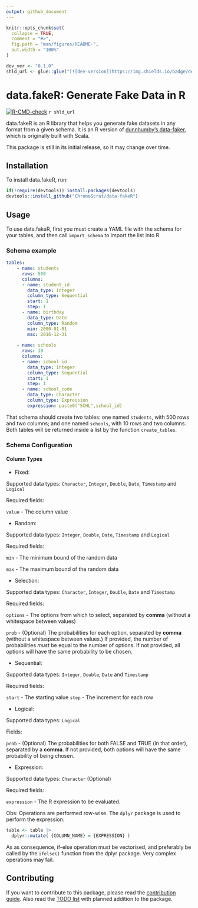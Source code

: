 ```yaml
---
output: github_document
---
```


<!-- README.md is generated from README.Rmd. Please edit that file -->

```r
knitr::opts_chunk$set(
  collapse = TRUE,
  comment = "#>",
  fig.path = "man/figures/README-",
  out.width = "100%"
)

dev_ver <- "0.1.0"
shld_url <- glue::glue("[![dev-version](https://img.shields.io/badge/dev--version-{dev_ver}-blue)](https://github.com/ChronoScrat/data-fakeR/releases/tag/{dev_ver})")

```

# data.fakeR: Generate Fake Data in R

<!-- badges: start -->

[![R-CMD-check](https://github.com/ChronoScrat/data-fakeR/workflows/R-CMD-check/badge.svg)](https://github.com/ChronoScrat/data-fakeR/actions) 
`r shld_url`

<!-- badges: end -->

data.fakeR is an R library that helps you generate fake datasets in any format from a given schema. It is an R version of [dunnhumby's data-faker](https://github.com/dunnhumby/data-fake), which is originally built with Scala.

This package is still in its initial release, so it may change over time.

## Installation

To install data.fakeR, run:

```r

if(!require(devtools)) install.packages(devtools)
devtools::install_github("ChronoScrat/data-fakeR")

```

## Usage

To use data.fakeR, first you must create a YAML file with the schema for your tables, and then call `import_schema` to import the list into R.

### Schema example

``` yaml
tables:
    - name: students
      rows: 500
      columns:
      - name: student_id
        data_type: Integer
        column_type: Sequential
        start: 1
        step: 1
      - name: birthday
        data_type: Date
        column_type: Random
        min: 2000-01-01
        max: 2016-12-31
    
    - name: schools
      rows: 10
      columns:
      - name: school_id
        data_type: Integer
        column_type: Sequential
        start: 1
        step: 1
      - name: school_code
        data_type: Character
        column_type: Expression
        expression: paste0("SCHL",school_id)
```

That schema should create two tables: one named `students`, with 500 rows and two columns; and one named `schools`, with 10 rows and two columns. Both tables will be returned inside a list by the function `create_tables`.

### Schema Configuration

#### Column Types

-   Fixed:

Supported data types: `Character`, `Integer`, `Double`, `Date`, `Timestamp` and `Logical`

Required fields:

`value` - The column value

-   Random:

Supported data types: `Integer`, `Double`, `Date`, `Timestamp` and `Logical`

Required fields:

`min` - The minimum bound of the random data

`max` - The maximum bound of the random data

-   Selection:

Supported data types: `Character`, `Integer`, `Double`, `Date` and `Timestamp`

Required fields:

`options` - The options from which to select, separated by **comma** (without a whitespace between values)

`prob` - (Optional) The probabilities for each option, separated by **comma** (without a whitespace between values.) If provided, the number of probabilities *must* be equal to the number of options. If not provided, all options will have the same probability to be chosen.

-   Sequential:

Supported data types: `Integer`, `Double`, `Date` and `Timestamp`

Required fields:

`start` - The starting value `step` - The increment for each row

-   Logical:

Supported data types: `Logical`

Fields:

`prob` - (Optional) The probabilities for both FALSE and TRUE (in that order), separated by a **comma**. If not provided, both options will have the same probability of being chosen.

-   Expression:

Supported data types: `Character` (Optional)

Required fields:

`expression` - The R expression to be evaluated.

Obs: Operations are performed row-wise. The `dplyr` package is used to perform the expression:

```r

table <- table |>
  dplyr::mutate( {COLUMN_NAME} = {EXPRESSION} )

```

As as consequence, if-else operation must be vectorised, and preferably be called by the `ifelse()` function from the dplyr package. Very complex operations may fail.

## Contributing

If you want to contribute to this package, please read the [contribution guide](https://github.com/ChronoScrat/data-fakeR/blob/main/.github/CONTRIBUTING.md). Also read the [TODO list](https://github.com/ChronoScrat/data-fakeR/blob/main/.github/TODO.md) with planned addition to the package.
